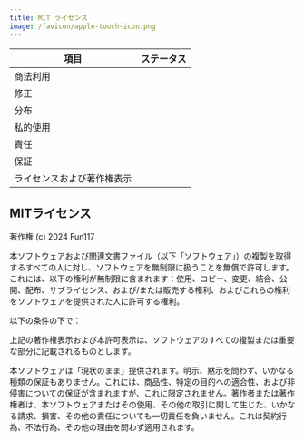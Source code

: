 ```yaml
---
title: MIT ライセンス
image: /favicon/apple-touch-icon.png
---
```



| 項目 | ステータス |
| ---- | -------- |
| 商法利用 | <Check/> |
| 修正 | <Check/> |
| 分布 | <Check/> |
| 私的使用 | <Check/> |
| 責任 | <X/> |
| 保証 | <X/> |
| ライセンスおよび著作権表示 | <Info/> |

## MITライセンス

著作権 (c) 2024 Fun117

本ソフトウェアおよび関連文書ファイル（以下「ソフトウェア」）の複製を取得するすべての人に対し、ソフトウェアを無制限に扱うことを無償で許可します。これには、以下の権利が無制限に含まれます：使用、コピー、変更、結合、公開、配布、サブライセンス、および/または販売する権利、およびこれらの権利をソフトウェアを提供された人に許可する権利。

以下の条件の下で：

上記の著作権表示および本許可表示は、ソフトウェアのすべての複製または重要な部分に記載されるものとします。

本ソフトウェアは「現状のまま」提供されます。明示、黙示を問わず、いかなる種類の保証もありません。これには、商品性、特定の目的への適合性、および非侵害についての保証が含まれますが、これに限定されません。著作者または著作権者は、本ソフトウェアまたはその使用、その他の取引に関して生じた、いかなる請求、損害、その他の責任についても一切責任を負いません。これは契約行為、不法行為、その他の理由を問わず適用されます。